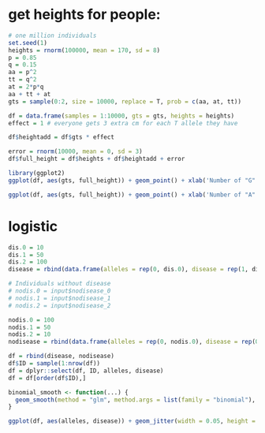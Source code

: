 # get heights for people:
```r
# one million individuals
set.seed(1)
heights = rnorm(100000, mean = 170, sd = 8)
p = 0.85
q = 0.15
aa = p^2
tt = q^2
at = 2*p*q
aa + tt + at
gts = sample(0:2, size = 10000, replace = T, prob = c(aa, at, tt))

df = data.frame(samples = 1:10000, gts = gts, heights = heights)
effect = 1 # everyone gets 3 extra cm for each T allele they have

df$heightadd = df$gts * effect

error = rnorm(10000, mean = 0, sd = 3)
df$full_height = df$heights + df$heightadd + error

library(ggplot2)
ggplot(df, aes(gts, full_height)) + geom_point() + xlab('Number of "G" alleles on chromosome 1, position 205') + ylab('Height in cm') + scale_x_continuous(breaks=c(0, 1, 2))

ggplot(df, aes(gts, full_height)) + geom_point() + xlab('Number of "A" alleles on chromosome 1, position 223') + ylab('Height in cm') + geom_smooth(method = 'lm') + scale_x_continuous(breaks=c(0, 1, 2))
```

# logistic
```r
dis.0 = 10
dis.1 = 50
dis.2 = 100
disease = rbind(data.frame(alleles = rep(0, dis.0), disease = rep(1, dis.0)), data.frame(alleles = rep(1, dis.1), disease = rep(1, dis.1)), data.frame(alleles = rep(2, dis.2), disease = rep(1, dis.2)))

# Individuals without disease
# nodis.0 = input$nodisease_0
# nodis.1 = input$nodisease_1
# nodis.2 = input$nodisease_2

nodis.0 = 100 
nodis.1 = 50
nodis.2 = 10
nodisease = rbind(data.frame(alleles = rep(0, nodis.0), disease = rep(0, nodis.0)), data.frame(alleles = rep(1, nodis.1), disease = rep(0, nodis.1)), data.frame(alleles = rep(2, nodis.2), disease = rep(0, nodis.2)))

df = rbind(disease, nodisease)
df$ID = sample(1:nrow(df))
df = dplyr::select(df, ID, alleles, disease)
df = df[order(df$ID),]

binomial_smooth <- function(...) {
  geom_smooth(method = "glm", method.args = list(family = "binomial"), ...)
}

ggplot(df, aes(alleles, disease)) + geom_jitter(width = 0.05, height = 0.05) + binomial_smooth() + xlab('Number of "T" alleles on chromosome 1, position 200') + ylab('Type 2 diabetes status') + scale_x_continuous(breaks=c(0, 1, 2)) + scale_y_continuous(breaks=c(0, 1))
```
